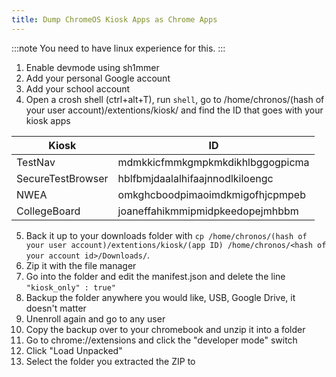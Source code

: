 ```yaml
---
title: Dump ChromeOS Kiosk Apps as Chrome Apps
---
```



:::note
You need to have linux experience for this.
:::

1. Enable devmode using sh1mmer
2. Add your personal Google account
3. Add your school account
4. Open a crosh shell (ctrl+alt+T), run `shell`, go to /home/chronos/(hash of your user account)/extentions/kiosk/ and find the ID that goes with your kiosk apps

|  Kiosk  | ID
|---------|----------------------------------|
| TestNav | mdmkkicfmmkgmpkmkdikhlbggogpicma |
| SecureTestBrowser | hblfbmjdaalalhifaajnnodlkiloengc |
| NWEA    | omkghcboodpimaoimdkmigofhjcpmpeb |
| CollegeBoard | joaneffahikmmipmidpkeedopejmhbbm |

5. Back it up to your downloads folder with `cp /home/chronos/(hash of your user account)/extentions/kiosk/(app ID) /home/chronos/<hash of your account id>/Downloads/`.
6. Zip it with the file manager
7. Go into the folder and edit the manifest.json and delete the line `"kiosk_only" : true"`
8. Backup the folder anywhere you would like, USB, Google Drive, it doesn't matter
9. Unenroll again and go to any user
10. Copy the backup over to your chromebook and unzip it into a folder
11. Go to chrome://extensions and click the "developer mode" switch
12. Click "Load Unpacked"
13. Select the folder you extracted the ZIP to

